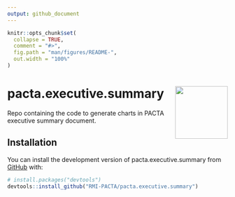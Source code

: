 ```yaml
---
output: github_document
---
```


<!-- README.md is generated from README.Rmd. Please edit that file -->

```r
knitr::opts_chunk$set(
  collapse = TRUE,
  comment = "#>",
  fig.path = "man/figures/README-",
  out.width = "100%"
)
```

# pacta.executive.summary <img src="man/figures/logo.png" align="right" width="120" />

<!-- badges: start -->
<!-- badges: end -->

Repo containing the code to generate charts in PACTA executive summary document.

## Installation

You can install the development version of pacta.executive.summary from [GitHub](https://github.com/) with:

``` r
# install.packages("devtools")
devtools::install_github("RMI-PACTA/pacta.executive.summary")
```
